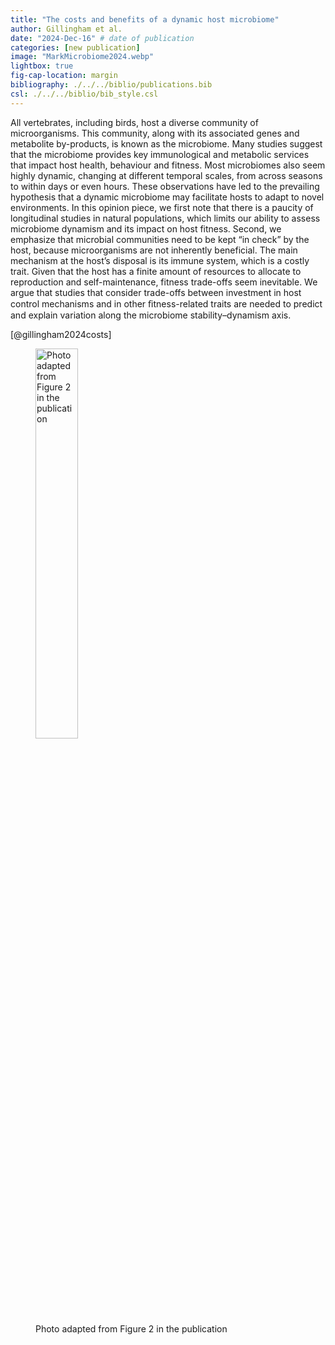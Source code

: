```yaml
---
title: "The costs and benefits of a dynamic host microbiome" 
author: Gillingham et al.
date: "2024-Dec-16" # date of publication
categories: [new publication]
image: "MarkMicrobiome2024.webp"
lightbox: true
fig-cap-location: margin
bibliography: ./../../biblio/publications.bib
csl: ./../../biblio/bib_style.csl
---
```


All vertebrates, including birds, host a diverse community of microorganisms. This community, along with its associated genes and metabolite by-products, is known as the microbiome. Many studies suggest that the microbiome provides key immunological and metabolic services that impact host health, behaviour and fitness. Most microbiomes also seem highly dynamic, changing at different temporal scales, from across seasons to within days or even hours. These observations have led to the prevailing hypothesis that a dynamic microbiome may facilitate hosts to adapt to novel environments. In this opinion piece, we first note that there is a paucity of longitudinal studies in natural populations, which limits our ability to assess microbiome dynamism and its impact on host fitness. Second, we emphasize that microbial communities need to be kept “in check” by the host, because microorganisms are not inherently beneficial. The main mechanism at the host’s disposal is its immune system, which is a costly trait. Given that the host has a finite amount of resources to allocate to reproduction and self-maintenance, fitness trade-offs seem inevitable. We argue that studies that consider trade-offs between investment in host control mechanisms and in other ﬁtness-related traits are needed to predict and explain variation along the microbiome stability–dynamism axis.

[@gillingham2024costs]

![Photo adapted from Figure 2 in the publication](MarkMicrobiome2024.webp){width=40%}
